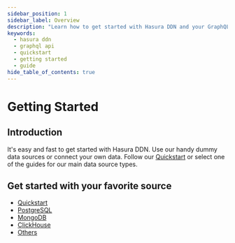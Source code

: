 ```yaml
---
sidebar_position: 1
sidebar_label: Overview
description: "Learn how to get started with Hasura DDN and your GraphQL API."
keywords:
  - hasura ddn
  - graphql api
  - quickstart
  - getting started
  - guide
hide_table_of_contents: true
---
```



# Getting Started

## Introduction

It's easy and fast to get started with Hasura DDN. Use our handy dummy data sources or connect your own data. Follow our
[Quickstart](/quickstart.mdx) or select one of the guides for our main data source types.

##

## Get started with your favorite source

- [Quickstart](/quickstart.mdx)
- [PostgreSQL](/how-to-build-with-ddn/with-postgresql.mdx)
- [MongoDB](/how-to-build-with-ddn/with-mongodb.mdx)
- [ClickHouse](/how-to-build-with-ddn/with-clickhouse.mdx)
- [Others](/how-to-build-with-ddn/with-others.mdx)
